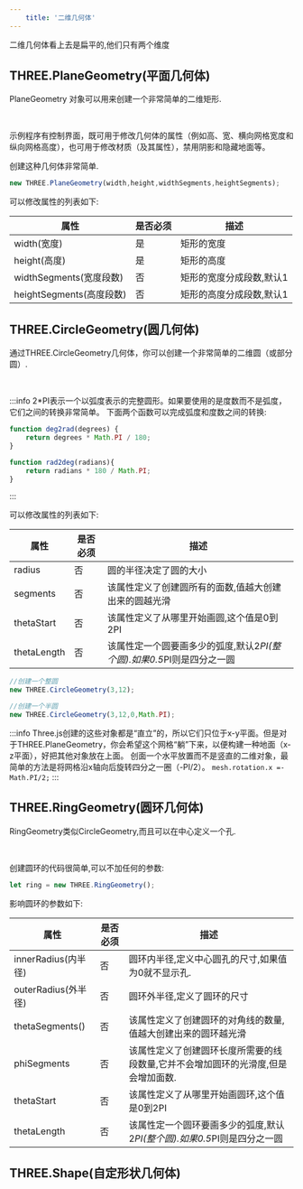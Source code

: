 ```yaml
---
    title: '二维几何体'
---
```


二维几何体看上去是扁平的,他们只有两个维度

## THREE.PlaneGeometry(平面几何体)

PlaneGeometry 对象可以用来创建一个非常简单的二维矩形.


<Scene />

<br/>

示例程序有控制界面，既可用于修改几何体的属性（例如高、宽、横向网格宽度和纵向网格高度），也可用于修改材质（及其属性），禁用阴影和隐藏地面等。

创建这种几何体非常简单.

```jsx
new THREE.PlaneGeometry(width,height,widthSegments,heightSegments);
```

可以修改属性的列表如下:

|属性|是否必须|描述|
|---|---|---|
|width(宽度)|是|矩形的宽度|
|height(高度)|是|矩形的高度|
|widthSegments(宽度段数)|否|矩形的宽度分成段数,默认1|
|heightSegments(高度段数)|否|矩形的高度分成段数,默认1|


## THREE.CircleGeometry(圆几何体)

通过THREE.CircleGeometry几何体，你可以创建一个非常简单的二维圆（或部分圆）.


<SceneB />

<br/>


:::info
2*PI表示一个以弧度表示的完整圆形。如果要使用的是度数而不是弧度，它们之间的转换非常简单。
下面两个函数可以完成弧度和度数之间的转换:

```jsx
function deg2rad(degrees) {
    return degrees * Math.PI / 180;
}

function rad2deg(radians){
    return radians * 180 / Math.PI;
}
```
:::

可以修改属性的列表如下:

|属性|是否必须|描述|
|---|---|---|
|radius|否|圆的半径决定了圆的大小|
|segments|否|该属性定义了创建圆所有的面数,值越大创建出来的圆越光滑|
|thetaStart|否|该属性定义了从哪里开始画圆,这个值是0到2PI|
|thetaLength|否|该属性定一个圆要画多少的弧度,默认2*PI(整个圆).如果0.5*PI则是四分之一圆|

```jsx
//创建一个整圆
new THREE.CircleGeometry(3,12);

//创建一个半圆
new THREE.CircleGeometry(3,12,0,Math.PI);
```

:::info
Three.js创建的这些对象都是“直立”的，所以它们只位于x-y平面。但是对于THREE.PlaneGeometry，你会希望这个网格“躺”下来，以便构建一种地面（x-z平面），好把其他对象放在上面。
创面一个水平放置而不是竖直的二维对象，最简单的方法是将网格沿x轴向后旋转四分之一圈（-PI/2）。
`mesh.rotation.x =- Math.PI/2;`
:::


## THREE.RingGeometry(圆环几何体)

RingGeometry类似CircleGeometry,而且可以在中心定义一个孔.


<SceneC />

<br/>

创建圆环的代码很简单,可以不加任何的参数:

```jsx
let ring = new THREE.RingGeometry();
```

影响圆环的参数如下:

|属性|是否必须|描述|
|---|---|---|
|innerRadius(内半径)|否|圆环内半径,定义中心圆孔的尺寸,如果值为0就不显示孔.|
|outerRadius(外半径)|否|圆环外半径,定义了圆环的尺寸|
|thetaSegments()|否|该属性定义了创建圆环的对角线的数量,值越大创建出来的圆环越光滑|
|phiSegments|否|该属性定义了创建圆环长度所需要的线段数量,它并不会增加圆环的光滑度,但是会增加面数.|
|thetaStart|否|该属性定义了从哪里开始画圆环,这个值是0到2PI|
|thetaLength|否|该属性定一个圆环要画多少的弧度,默认2*PI(整个圆).如果0.5*PI则是四分之一圆|



## THREE.Shape(自定形状几何体)


<SceneD />

<br/>